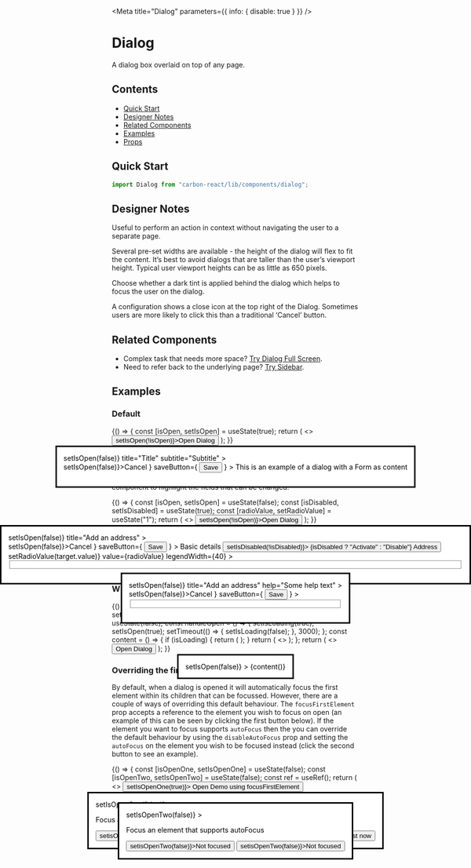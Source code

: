 
<Meta title="Dialog" parameters={{ info: { disable: true } }} />

# Dialog

A dialog box overlaid on top of any page.

## Contents

- [Quick Start](#quick-start)
- [Designer Notes](#designer-notes)
- [Related Components](#related-components)
- [Examples](#examples)
- [Props](#props)

## Quick Start

```javascript
import Dialog from "carbon-react/lib/components/dialog";
```

## Designer Notes

Useful to perform an action in context without navigating the user to a separate page.

Several pre-set widths are available - the height of the dialog will flex to fit the content. It’s best to avoid dialogs that are taller than the user’s viewport height. Typical user viewport heights can be as little as 650 pixels.

Choose whether a dark tint is applied behind the dialog which helps to focus the user on the dialog.

A configuration shows a close icon at the top right of the Dialog. Sometimes users are more likely to click this than a traditional ‘Cancel’ button.

## Related Components

- Complex task that needs more space? [Try Dialog Full Screen](/?path=/docs/dialog-full-screen--default-story "Dialog Full Screen").
- Need to refer back to the underlying page? [Try Sidebar](/?path=/docs/sidebar--default-story "Sidebar").

## Examples

### Default

<Preview>
  <Story name="default">
    {() => {
      const [isOpen, setIsOpen] = useState(true);
      return (
        <>
          <Button onClick={() => setIsOpen(!isOpen)}>Open Dialog</Button>
          <Dialog
            open={isOpen}
            onCancel={() => setIsOpen(false)}
            title="Title"
            subtitle="Subtitle"
          >
            <Form
              stickyFooter={true}
              height="500px"
              leftSideButtons={
                <Button onClick={() => setIsOpen(false)}>Cancel</Button>
              }
              saveButton={
                <Button buttonType="primary" type="submit">
                  Save
                </Button>
              }
            >
              <Typography>
                This is an example of a dialog with a Form as content
              </Typography>
              <Textbox label="First Name" />
              <Textbox label="Middle Name" />
              <Textbox label="Surname" />
              <Textbox label="Birth Place" />
              <Textbox label="Favourite Colour" />
              <Textbox label="Address" />
            </Form>
          </Dialog>
        </>
      );
    }}
  </Story>
</Preview>

### Editable

When mixing editable and non-editable content, you can use the <LinkTo kind="Box" story="page">Box</LinkTo> component to highlight the fields that can be changed.

<Preview>
  <Story name="editable" parameters={{ chromatic: { disable: true } }}>
    {() => {
      const [isOpen, setIsOpen] = useState(false);
      const [isDisabled, setIsDisabled] = useState(true);
      const [radioValue, setRadioValue] = useState("1");
      return (
        <>
          <Button onClick={() => setIsOpen(!isOpen)}>Open Dialog</Button>
          <Dialog
            open={isOpen}
            onCancel={() => setIsOpen(false)}
            title="Add an address"
          >
            <Form
              stickyFooter={true}
              height="500px"
              leftSideButtons={
                <Button onClick={() => setIsOpen(false)}>Cancel</Button>
              }
              saveButton={
                <Button buttonType="primary" type="submit">
                  Save
                </Button>
              }
            >
              <Typography variant="h3" mb="32px">
                Basic details
              </Typography>
              <Button onClick={() => setIsDisabled(!isDisabled)}>
                {isDisabled ? "Activate" : "Disable"} Address
              </Button>
              <RadioButtonGroup
                name="mybuttongroup"
                legend="How do you want to create this address?"
                legendInline
                onChange={({ target }) => setRadioValue(target.value)}
                value={radioValue}
                legendWidth={40}
              >
                <RadioButton
                  value="1"
                  label="Create a new Address"
                  size="large"
                  disabled={isDisabled}
                />
                <RadioButton
                  value="2"
                  label="Select an Existing address"
                  size="large"
                  disabled={isDisabled}
                />
              </RadioButtonGroup>
              <Box p="24px" bg="slateTint90" ml="88px">
                <Textbox labelInline label="Property Name" />
                <Fieldset>
                  <Textbox labelInline label="Address Line 1" />
                  <Textbox labelInline label="Address Line 2" />
                  <Textbox labelInline label="Town" />
                  <Textbox labelInline label="City" />
                  <Textbox labelInline label="Postcode" />
                </Fieldset>
              </Box>
            </Form>
          </Dialog>
        </>
      );
    }}
  </Story>
</Preview>

### With help

<Preview>
  <Story name="with help">
    {() => {
      const [isOpen, setIsOpen] = useState(false);
      return (
        <>
          <Button onClick={() => setIsOpen(!isOpen)}>Open Dialog</Button>
          <Dialog
            open={isOpen}
            onCancel={() => setIsOpen(false)}
            title="Add an address"
            help="Some help text"
          >
            <Form
              stickyFooter={true}
              height="500px"
              leftSideButtons={
                <Button onClick={() => setIsOpen(false)}>Cancel</Button>
              }
              saveButton={
                <Button buttonType="primary" type="submit">
                  Save
                </Button>
              }
            >
              <Box p="24px" bg="slateTint90" ml="88px">
                <Textbox labelInline label="Property Name" />
                <Fieldset>
                  <Textbox labelInline label="Address Line 1" />
                  <Textbox labelInline label="Address Line 2" />
                  <Textbox labelInline label="Town" />
                  <Textbox labelInline label="City" />
                  <Textbox labelInline label="Postcode" />
                </Fieldset>
              </Box>
            </Form>
          </Dialog>
        </>
      );
    }}
  </Story>
</Preview>

### With dynamic content

<Preview>
  <Story name="dynamic content" parameters={{ chromatic: { disable: true } }}>
    {() => {
      const [isLoading, setIsLoading] = useState(false);
      const [isOpen, setIsOpen] = useState(false);
      const [addContent, setAddContent] = useState(false);
      const handleOpen = () => {
        setIsLoading(true);
        setIsOpen(true);
        setTimeout(() => {
          setIsLoading(false);
        }, 3000);
      };
      const content = () => {
        if (isLoading) {
          return (
            <Loader
              isActive
              isInsideButton={false}
              size="small"
              style={{
                textAlign: "left",
              }}
            />
          );
        }
        return (
          <>
            <Textbox label="Textbox 1" labelInline />
            <Textbox label="Textbox 2" labelInline />
            <Textbox label="Textbox 3" labelInline />
            <Textbox label="Textbox 4" labelInline />
            <Textbox label="Textbox 5" labelInline />
            <Textbox label="Textbox 6" labelInline />
            <Textbox label="Textbox 7" labelInline />
          </>
        );
      };
      return (
        <>
          <Button onClick={handleOpen}>Open Dialog</Button>
          <Dialog
            size="medium"
            open={isOpen}
            title="Dialog with dynamic content"
            isLoading="isLoading"
            onCancel={() => setIsOpen(false)}
          >
            {content()}
          </Dialog>
        </>
      );
    }}
  </Story>
</Preview>

### Overriding the first focused element

By default, when a dialog is opened it will automatically focus the first element within its children that can be focussed.
However, there are a couple of ways of overriding this default behaviour. The `focusFirstElement` prop accepts a reference
to the element you wish to focus on open (an example of this can be seen by clicking the first button below). If the element
you want to focus supports `autoFocus` then the you can override the default behaviour by using the `disableAutoFocus` prop
and setting the `autoFocus` on the element you wish to be focused instead (click the second button to see an example).

<Preview>
  <Story
    name="focusing a different first element"
    parameters={{ chromatic: { disable: true } }}
  >
    {() => {
      const [isOpenOne, setIsOpenOne] = useState(false);
      const [isOpenTwo, setIsOpenTwo] = useState(false);
      const ref = useRef();
      return (
        <>
          <Button onClick={() => setIsOpenOne(true)}>
            Open Demo using focusFirstElement
          </Button>
          <Dialog
            focusFirstElement={ref}
            open={isOpenOne}
            onCancel={() => setIsOpenOne(false)}
          >
            <p>Focus an element that doesnt support autofocus</p>
            <div
              style={{
                display: "flex",
                flexDirection: "column",
                justifyContent: "space-around",
                height: "150px",
              }}
            >
              <Button onClick={() => setisOpenOne(false)}>Not focused</Button>
              <Button forwardRef={ref} onClick={() => setisOpenOne(false)}>
                This should be focused first now
              </Button>
            </div>
            <Textbox value="Not Focused" />
          </Dialog>
          <Button ml={2} onClick={() => setIsOpenTwo(true)}>
            Open Demo using autoFocus
          </Button>
          <Dialog
            disableAutoFocus
            open={isOpenTwo}
            onCancel={() => setIsOpenTwo(false)}
          >
            <p>Focus an element that supports autoFocus</p>
            <div
              style={{
                display: "flex",
                flexDirection: "column",
                justifyContent: "space-around",
                height: "150px",
              }}
            >
              <Button onClick={() => setisOpenTwo(false)}>Not focused</Button>
              <Button onClick={() => setisOpenTwo(false)}>Not focused</Button>
            </div>
            <Textbox autoFocus value="This should be focused first now" />
          </Dialog>
        </>
      );
    }}
  </Story>
</Preview>

## Props

### Dialog

<Props of={Dialog} />
